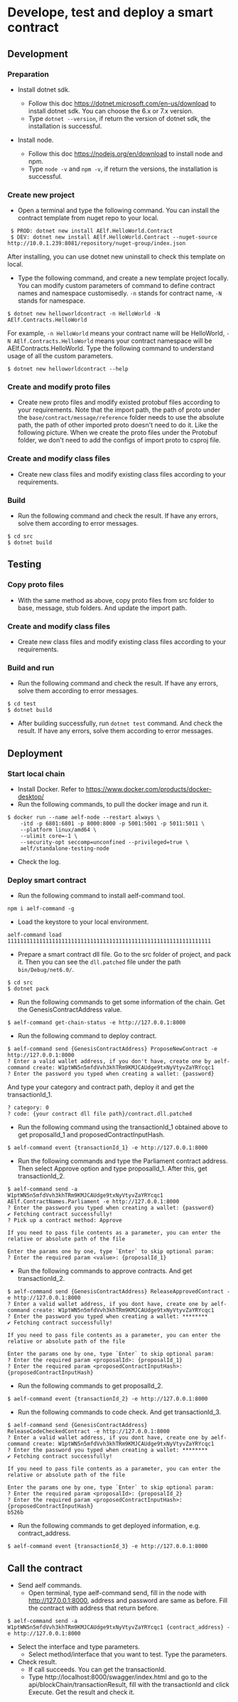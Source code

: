 # Develope, test and deploy a smart contract

## Development

### Preparation

- Install dotnet sdk.
  - Follow this doc https://dotnet.microsoft.com/en-us/download to install dotnet sdk. You can choose the 6.x or 7.x version.
  - Type ```dotnet --version```, if return the version of dotnet sdk, the installation is successful.

- Install node.
  - Follow this doc https://nodejs.org/en/download to install node and npm.
  - Type ```node -v``` and ```npm -v```, if return the versions, the installation is successful.


### Create new project

- Open a terminal and type the following command. You can install the contract template from nuget repo to your local.

```
 $ PROD: dotnet new install AElf.HelloWorld.Contract
 $ DEV: dotnet new install AElf.HelloWorld.Contract --nuget-source http://10.0.1.239:8081/repository/nuget-group/index.json
```
After installing, you can use dotnet new uninstall to check this template on local.

- Type the following command, and create a new template project locally. You can modify custom parameters of command to define contract names and namespace customisedly. ```-n``` stands for contract name, ```-N``` stands for namespace.

```
$ dotnet new helloworldcontract -n HelloWorld -N AElf.Contracts.HelloWorld
```

For example, ```-n HelloWorld``` means your contract name will be HelloWorld, ```-N AElf.Contracts.HelloWorld``` means your contract namespace will be AElf.Contracts.HelloWorld.
Type the following command to understand usage of all the custom parameters.

```
$ dotnet new helloworldcontract --help
```

### Create and modify proto files

- Create new proto files and modify existed protobuf files according to your requirements. Note that the import path, the path of proto under the `base/contract/message/reference` folder needs to use the absolute path, the path of other imported proto doesn't need to do it. Like the following picture. When we create the proto files under the Protobuf folder, we don't need to add the configs of import proto to csproj file.

### Create and modify class files

- Create new class files and modify existing class files according to your requirements.

### Build

- Run the following command and check the result. If have any errors, solve them according to error messages.

```
$ cd src
$ dotnet build
```

## Testing

### Copy proto files

- With the same method as above, copy proto files from src folder to base, message, stub folders. And update the import path.

### Create and modify class files

- Create new class files and modify existing class files according to your requirements.

### Build and run

- Run the following command and check the result. If have any errors, solve them according to error messages.

```
$ cd test
$ dotnet build
```

- After building successfully, run ```dotnet test``` command. And check the result. If have any errors, solve them according to error messages.

## Deployment

### Start local chain

- Install Docker. Refer to https://www.docker.com/products/docker-desktop/
- Run the following commands, to pull the docker image and run it.

```
$ docker run --name aelf-node --restart always \
    -itd -p 6801:6801 -p 8000:8000 -p 5001:5001 -p 5011:5011 \
    --platform linux/amd64 \
    --ulimit core=-1 \
    --security-opt seccomp=unconfined --privileged=true \
    aelf/standalone-testing-node
```

- Check the log.

### Deploy smart contract

- Run the following command to install aelf-command tool.

```
npm i aelf-command -g
```

- Load the keystore to your local environment.

```
aelf-command load 1111111111111111111111111111111111111111111111111111111111111111
```

- Prepare a smart contract dll file. Go to the src folder of project, and pack it. Then you can see the ```dll.patched``` file under the path `bin/Debug/net6.0/`.

```
$ cd src
$ dotnet pack
```

- Run the following commands to get some information of the chain. Get the GenesisContractAddress value.

```
$ aelf-command get-chain-status -e http://127.0.0.1:8000 
```

- Run the following command to deploy contract.

```
$ aelf-command send {GenesisContractAddress} ProposeNewContract -e http://127.0.0.1:8000
? Enter a valid wallet address, if you don't have, create one by aelf-command create: W1ptWN5n5mfdVvh3khTRm9KMJCAUdge9txNyVtyvZaYRYcqc1
? Enter the password you typed when creating a wallet: {password}
```

And type your category and contract path, deploy it and get the transactionId_1.
```
? category: 0
? code: {your contract dll file path}/contract.dll.patched
```

- Run the following command using the transactionId_1 obtained above to get proposalId_1 and proposedContractInputHash.

```
$ aelf-command event {transactionId_1} -e http://127.0.0.1:8000
```

- Run the following commands and type the Parliament contract address. Then select Approve option and type proposalId_1. After this, get transactionId_2.

```
$ aelf-command send -a W1ptWN5n5mfdVvh3khTRm9KMJCAUdge9txNyVtyvZaYRYcqc1 AElf.ContractNames.Parliament -e http://127.0.0.1:8000
? Enter the password you typed when creating a wallet: {password}
✔ Fetching contract successfully!
? Pick up a contract method: Approve

If you need to pass file contents as a parameter, you can enter the relative or absolute path of the file

Enter the params one by one, type `Enter` to skip optional param:
? Enter the required param <value>: {proposalId_1}
```

- Run the following commands to approve contracts. And get transactionId_2.

```
$ aelf-command send {GenesisContractAddress} ReleaseApprovedContract -e http://127.0.0.1:8000
? Enter a valid wallet address, if you dont have, create one by aelf-command create: W1ptWN5n5mfdVvh3khTRm9KMJCAUdge9txNyVtyvZaYRYcqc1
? Enter the password you typed when creating a wallet: ********
✔ Fetching contract successfully!

If you need to pass file contents as a parameter, you can enter the relative or absolute path of the file

Enter the params one by one, type `Enter` to skip optional param:
? Enter the required param <proposalId>: {proposalId_1}
? Enter the required param <proposedContractInputHash>: {proposedContractInputHash}
```

- Run the following commands to get proposalId_2.

```
$ aelf-command event {transactionId_2} -e http://127.0.0.1:8000
```

- Run the following commands to code check. And get transactionId_3.

```
$ aelf-command send {GenesisContractAddress} ReleaseCodeCheckedContract -e http://127.0.0.1:8000
? Enter a valid wallet address, if you dont have, create one by aelf-command create: W1ptWN5n5mfdVvh3khTRm9KMJCAUdge9txNyVtyvZaYRYcqc1
? Enter the password you typed when creating a wallet: ********
✔ Fetching contract successfully!

If you need to pass file contents as a parameter, you can enter the relative or absolute path of the file

Enter the params one by one, type `Enter` to skip optional param:
? Enter the required param <proposalId>: {proposalId_2}
? Enter the required param <proposedContractInputHash>: {proposedContractInputHash}
b526b
```

- Run the following commands to get deployed information, e.g. contract_address.

```
$ aelf-command event {transactionId_3} -e http://127.0.0.1:8000
```


## Call the contract

- Send aelf commands.
  - Open terminal, type aelf-command send, fill in the node with http://127.0.0.1:8000, address and password are same as before. Fill the contract with address that return before.
```
$ aelf-command send -a W1ptWN5n5mfdVvh3khTRm9KMJCAUdge9txNyVtyvZaYRYcqc1 {contract_address} -e http://127.0.0.1:8000
```
- Select the interface and type parameters.
  - Select method/interface that you want to test. Type the parameters.
- Check result.
  - If call succeeds. You can get the transactionId.
  - Type http://localhost:8000/swagger/index.html and go to the api/blockChain/transactionResult, fill with the transactionId and click Execute. Get the result and check it.
